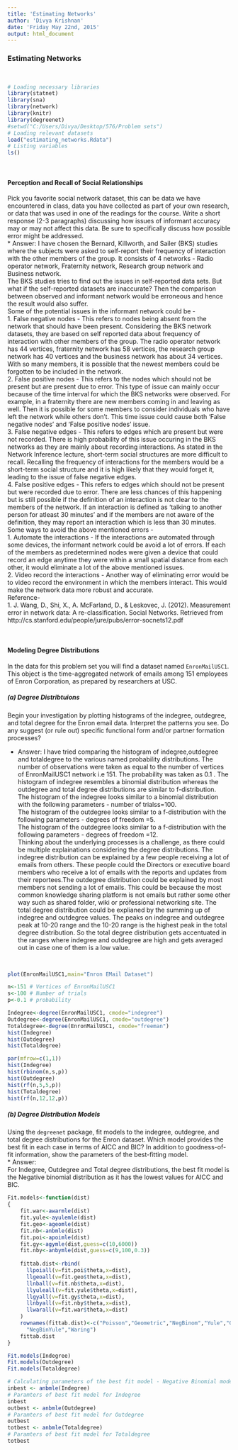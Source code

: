 ```yaml
---
title: 'Estimating Networks'
author: 'Divya Krishnan'
date: 'Friday May 22nd, 2015'
output: html_document
---
```


### Estimating Networks ###

[^1]: Problems originally written by C.T. Butts (2009).

\  

```r
# Loading necessary libraries
library(statnet)
library(sna)
library(network)
library(knitr)
library(degreenet)
#setwd("C:/Users/Divya/Desktop/576/Problem sets")
# Loading relevant datasets 
load("estimating_networks.Rdata")
# Listing variables 
ls()
```

\  

#### Perception and Recall of Social Relationships  ####

Pick you favorite social network dataset, this can be data we have encountered in class, data you have collected as part of your own research, or data that was used in one of the readings for the course. Write a short response (2-3 paragraphs) discussing how issues of informant accuracy may or may not affect this data. Be sure to specifically discuss how possible error might be addressed.
\
* Answer: I have chosen the Bernard, Killworth, and Sailer (BKS) studies where the subjects were asked to self-report their frequency of interaction with the other members of the group. It consists of 4 networks - Radio operator network, Fraternity network, Research group network and Business network. 
\
The BKS studies tries to find out the issues in self-reported data sets. But what if the self-reported datasets are inaccurate? Then the comparison between observed and informant network would be erroneous and hence the result would also suffer.
\
Some of the potential issues in the informant network could be -
\
1. False negative nodes - This refers to nodes being absent from the network that should have been present. Considering the BKS network datasets, they are based on self reported data about frequency of interaction with other members of the group. The radio operator network has 44 vertices, fraternity network has 58 vertices, the research group network has 40 vertices and the business network has about 34 vertices. With so many members, it is possible that the newest members could be forgotten to be included in the network.
\
2. False positive nodes - This refers to the nodes which should not be present but are present due to error. This type of issue can mainly occur because of the time interval for which the BKS networks were observed. For example, in a fraternity there are new members coming in and leaving as well. Then it is possible for some members to consider individuals who have left the network while others don't. This time issue could cause both 'False negative nodes' and 'False positive nodes' issue.
\
3. False negative edges - This refers to edges which are present but were not recorded. There is high probability of this issue occuring in the BKS networks as they are mainly about recording interactions. As stated in the Network Inference lecture, short-term social structures are more difficult to recall. Recalling the frequency of interactions for the members would be a short-term social structure and it is high likely that they would forget it, leading to the issue of false negative edges.
\
4. False positive edges - This refers to edges which should not be present but were recorded due to error. There are less chances of this happening but is still possible if the definition of an interaction is not clear to the members of the network. If an interaction is defined as 'talking to another person for atleast 30 minutes' and if the members are not aware of the definition, they may report an interaction which is less than 30 minutes. 
\
Some ways to avoid the above mentioned errors -
\
1. Automate the interactions - If the interactions are automated through some devices, the informant network could be avoid a lot of errors. If each of the members as predetermined nodes were given a  device that could record an edge anytime they were within a small spatial distance from each other, it would eliminate a lot of the above mentioned issues.
\
2. Video record the interactions - Another way of eliminating error would be to video record the environment in which the members interact. This would make the network data more robust and accurate.
\
Reference- 
\
1. J. Wang, D., Shi, X., A. McFarland, D., & Leskovec, J. (2012). Measurement error in network data: A re-classification. Social Networks. Retrieved from http://cs.stanford.edu/people/jure/pubs/error-socnets12.pdf
 
\ 

#### Modeling Degree Distributions  ###

In the data for this problem set you will find a dataset named `EnronMailUSC1`. This object is the time-aggregated network of emails among 151 employees of Enron Corporation, as prepared by researchers at USC. 

##### (a) Degree Distribtuions #####

Begin your investigation by plotting histograms of the indegree, outdegree, and total degree for the Enron email data. Interpret the patterns you see. Do any suggest (or rule out) specific functional form and/or partner formation processes?
\

* Answer: I have tried comparing the histogram of indegree,outdegree and totaldegree to the various named probability distributions. The number of observations were taken as equal to the number of vertices of EnronMailUSC1 network i.e 151. The probability was taken as 0.1 . The histogram of indegree resembles a binomial distribution whereas the outdegree and total degree distributions are similar to f-distribution.
\
The histogram of the indegree looks similar to a binomial distribution with the following parameters - number of trialss=100.
\
The histogram of the outdegree looks similar to a f-distribution with the following parameters - degrees of freedom =5.
\
The histogram of the outdegree looks similar to a f-distribution with the following parameters - degrees of freedom =12.
\
Thinking about the underlying processes is a challenge, as  there could be multiple explainations considering the degree distributions. The indegree distribution can be explained by a few people receiving a lot of emails from others. These people could the Directors or executive board members who receive a lot of emails with the reports and updates from their reportees.The outdegree distribution could be explained by most members not sending a lot of emails. This could be because the most common knowledge sharing platform is not emails but rather some other way such as shared folder, wiki or professional networking site. The total degree distribution could be explianed by the summing up of indegree and outdegree values. The peaks on indegree and outdegree peak at 10-20 range and the 10-20 range is the highest peak in the total degree distribution. So the total degree distribution gets accentuated in the ranges where indegree and outdegree are high and gets averaged out in case one of them is a low value.  

\

```r

plot(EnronMailUSC1,main="Enron EMail Dataset")

n<-151 # Vertices of EnronMailUSC1
s<-100 # Number of trials
p<-0.1 # probability

Indegree<-degree(EnronMailUSC1, cmode="indegree")
Outdegree<-degree(EnronMailUSC1, cmode="outdegree")
Totaldegree<-degree(EnronMailUSC1, cmode="freeman")
hist(Indegree)
hist(Outdegree)  
hist(Totaldegree) 

par(mfrow=c(1,1))
hist(Indegree)
hist(rbinom(n,s,p))
hist(Outdegree) 
hist(rf(n,5,5,p))
hist(Totaldegree)
hist(rf(n,12,12,p))

```

##### (b) Degree Distribution Models #####

Using the `degreenet` package, fit models to the indegree, outdegree, and total degree distributions for the Enron dataset. Which model provides the best fit in each case in terms of AICC and BIC? In addition to goodness-of-fit information, show the parameters of the best-fitting model. 
\
* Answer: 
\
For Indegree, Outdegree and Total degree distributions, the best fit model is the Negative binomial distribution as it has the lowest values for AICC and BIC.
\

```r

Fit.models<-function(dist)
{      
    fit.war<-awarmle(dist)                            
    fit.yule<-ayulemle(dist)
    fit.geo<-ageomle(dist)
    fit.nb<-anbmle(dist)
    fit.poi<-apoimle(dist)
    fit.gy<-agymle(dist,guess=c(10,6000))
    fit.nby<-anbymle(dist,guess=c(9,100,0.3))
    
    fittab.dist<-rbind(                                     
      llpoiall(v=fit.poi$theta,x=dist),
      llgeoall(v=fit.geo$theta,x=dist),
      llnball(v=fit.nb$theta,x=dist),
      llyuleall(v=fit.yule$theta,x=dist),
      llgyall(v=fit.gy$theta,x=dist),
      llnbyall(v=fit.nby$theta,x=dist),
      llwarall(v=fit.war$theta,x=dist)
    )
    rownames(fittab.dist)<-c("Poisson","Geometric","NegBinom","Yule","GeoYule",
      "NegBinYule","Waring")
    fittab.dist
}

Fit.models(Indegree)
Fit.models(Outdegree)
Fit.models(Totaldegree)

# Calculating parameters of the best fit model - Negative Binomial model
inbest <- anbmle(Indegree)
# Paramters of best fit model for Indegree
inbest
outbest <- anbmle(Outdegree)
# Paramters of best fit model for Outdegree
outbest
totbest <- anbmle(Totaldegree)
# Paramters of best fit model for Totaldegree
totbest

```
